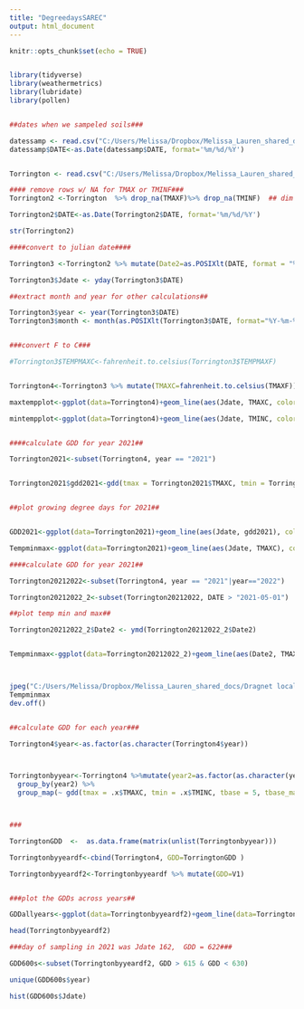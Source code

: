 ```yaml
---
title: "DegreedaysSAREC"
output: html_document
---
```


```r
knitr::opts_chunk$set(echo = TRUE)


library(tidyverse)
library(weathermetrics)
library(lubridate)
library(pollen)


##dates when we sampeled soils###

datessamp <- read.csv("C:/Users/Melissa/Dropbox/Melissa_Lauren_shared_docs/Dragnet local site/Weather near SAREC/SoilSampdates.csv")  ##
datessamp$DATE<-as.Date(datessamp$DATE, format='%m/%d/%Y')


Torrington <- read.csv("C:/Users/Melissa/Dropbox/Melissa_Lauren_shared_docs/Dragnet local site/Weather near SAREC/Torrington.csv")  ## dim 7683 X 8####

#### remove rows w/ NA for TMAX or TMINF###
Torrington2 <-Torrington  %>% drop_na(TMAXF)%>% drop_na(TMINF)  ## dim 7639 X 8####

Torrington2$DATE<-as.Date(Torrington2$DATE, format='%m/%d/%Y')

str(Torrington2)

####convert to julian date####

Torrington3 <-Torrington2 %>% mutate(Date2=as.POSIXlt(DATE, format = "%d-%m-%Y", tz=""))

Torrington3$Jdate <- yday(Torrington3$DATE)  

##extract month and year for other calculations##

Torrington3$year <- year(Torrington3$DATE)  
Torrington3$month <- month(as.POSIXlt(Torrington3$DATE, format="%Y-%m-%d")) 


###convert F to C###

#Torrington3$TEMPMAXC<-fahrenheit.to.celsius(Torrington3$TEMPMAXF)


Torrington4<-Torrington3 %>% mutate(TMAXC=fahrenheit.to.celsius(TMAXF))%>% mutate(TMINC=fahrenheit.to.celsius(TMINF))


```



```r

maxtempplot<-ggplot(data=Torrington4)+geom_line(aes(Jdate, TMAXC, color = as.factor(year)))

mintempplot<-ggplot(data=Torrington4)+geom_line(aes(Jdate, TMINC, color = as.factor(year)))



```





```r


####calculate GDD for year 2021##

Torrington2021<-subset(Torrington4, year == "2021")


Torrington2021$gdd2021<-gdd(tmax = Torrington2021$TMAXC, tmin = Torrington2021$TMINC, tbase = 5, tbase_max = 20, type = "C")     


##plot growing degree days for 2021##


GDD2021<-ggplot(data=Torrington2021)+geom_line(aes(Jdate, gdd2021), color="black")+ylab("Growing degree days (base = 5c)")

Tempminmax<-ggplot(data=Torrington2021)+geom_line(aes(Jdate, TMAXC), color="red")+geom_line(aes(Jdate, TMINC), color="blue")+ylab("Temperature (C)")


```



```r


####calculate GDD for year 2021##

Torrington20212022<-subset(Torrington4, year == "2021"|year=="2022")

Torrington20212022_2<-subset(Torrington20212022, DATE > "2021-05-01")

##plot temp min and max##

Torrington20212022_2$Date2 <- ymd(Torrington20212022_2$Date2)


Tempminmax<-ggplot(data=Torrington20212022_2)+geom_line(aes(Date2, TMAXC), color="red")+geom_line(aes(Date2, TMINC), color="blue")+ylab("Air Temperature (C)")+xlab("")+ scale_x_date(date_labels = "%b-%d-%y")+geom_vline(data=datessamp, aes(xintercept=datessamp$DATE, color=Season))+ theme_classic() 



jpeg("C:/Users/Melissa/Dropbox/Melissa_Lauren_shared_docs/Dragnet local site/Weather near SAREC/Soilsamp.jpeg", width = 6, height = 3, units = 'in', res = 600)
Tempminmax
dev.off()



```





```r


##calculate GDD for each year###

Torrington4$year<-as.factor(as.character(Torrington4$year))



Torringtonbyyear<-Torrington4 %>%mutate(year2=as.factor(as.character(year))) %>% 
  group_by(year2) %>%
  group_map(~ gdd(tmax = .x$TMAXC, tmin = .x$TMINC, tbase = 5, tbase_max = 20, type= "C"))



###

TorringtonGDD  <-  as.data.frame(matrix(unlist(Torringtonbyyear)))

Torringtonbyyeardf<-cbind(Torrington4, GDD=TorringtonGDD )

Torringtonbyyeardf2<-Torringtonbyyeardf %>% mutate(GDD=V1)


###plot the GDDs across years##

GDDallyears<-ggplot(data=Torringtonbyyeardf2)+geom_line(data=Torrington2021, aes(Jdate, gdd2021), color="black", size=2)+geom_line(aes(Jdate, GDD, color = as.factor(year)))+ylab("Growing degree days (base = 5c)")


```



```r


head(Torringtonbyyeardf2)

###day of sampling in 2021 was Jdate 162,  GDD = 622###

GDD600s<-subset(Torringtonbyyeardf2, GDD > 615 & GDD < 630)

unique(GDD600s$year)

hist(GDD600s$Jdate)

```


